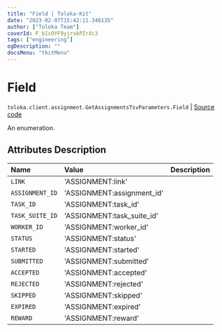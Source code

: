 ```yaml
---
title: "Field | Toloka-Kit"
date: "2023-02-07T15:42:11.346135"
author: ["Toloka Team"]
coverId: F_bIcOYF9yjrxkPZrXc3
tags: ["engineering"]
ogDescription: ""
docsMenu: "tkitMenu"
---
```


# Field
`toloka.client.assignment.GetAssignmentsTsvParameters.Field` | [Source code](https://github.com/Toloka/toloka-kit/blob/v1.1.3/src/client/assignment.py#L147)

An enumeration.

## Attributes Description

| Name | Value | Description |
| :------| :-----------| :----------| 
`LINK`|'ASSIGNMENT:link'|
`ASSIGNMENT_ID`|'ASSIGNMENT:assignment_id'|
`TASK_ID`|'ASSIGNMENT:task_id'|
`TASK_SUITE_ID`|'ASSIGNMENT:task_suite_id'|
`WORKER_ID`|'ASSIGNMENT:worker_id'|
`STATUS`|'ASSIGNMENT:status'|
`STARTED`|'ASSIGNMENT:started'|
`SUBMITTED`|'ASSIGNMENT:submitted'|
`ACCEPTED`|'ASSIGNMENT:accepted'|
`REJECTED`|'ASSIGNMENT:rejected'|
`SKIPPED`|'ASSIGNMENT:skipped'|
`EXPIRED`|'ASSIGNMENT:expired'|
`REWARD`|'ASSIGNMENT:reward'|